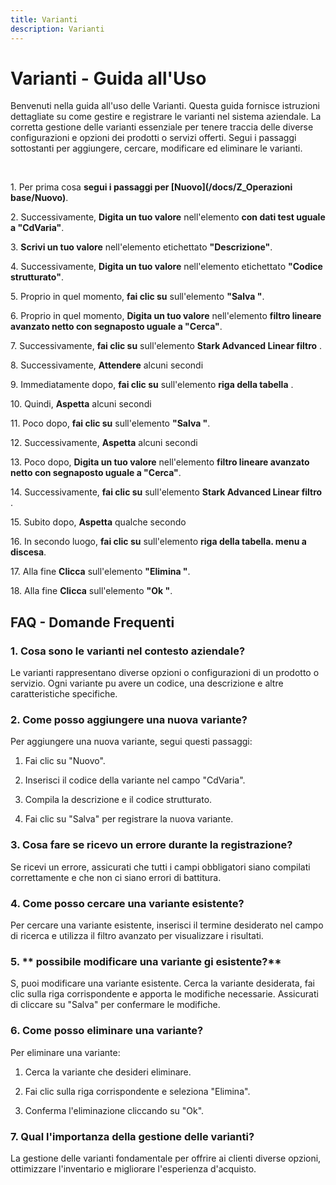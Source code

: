 ```yaml
---
title: Varianti
description: Varianti
---
```

# Varianti \- Guida all\'Uso

Benvenuti nella guida all\'uso delle Varianti\. Questa guida fornisce istruzioni dettagliate su come gestire e registrare le varianti nel sistema aziendale\. La corretta gestione delle varianti  essenziale per tenere traccia delle diverse configurazioni e opzioni dei prodotti o servizi offerti\. Segui i passaggi sottostanti per aggiungere\, cercare\, modificare ed eliminare le varianti\.

&nbsp;

1\. Per prima cosa **segui i passaggi per [Nuovo](/docs/Z_Operazioni base/Nuovo)**\.

2\. Successivamente\, **Digita un tuo valore** nell\'elemento **con dati test uguale a \"CdVaria\"**\.

3\. **Scrivi un tuo valore** nell\'elemento etichettato **\"Descrizione\"**\.

4\. Successivamente\, **Digita un tuo valore** nell\'elemento etichettato **\"Codice strutturato\"**\.

5\. Proprio in quel momento\, **fai clic su** sull\'elemento **\"Salva \"**\.

6\. Proprio in quel momento\, **Digita un tuo valore** nell\'elemento **filtro lineare avanzato netto con segnaposto uguale a \"Cerca\"**\.

7\. Successivamente\, **fai clic su** sull\'elemento **Stark Advanced Linear filtro** \.

8\. Successivamente\, **Attendere** alcuni secondi

9\. Immediatamente dopo\, **fai clic su** sull\'elemento **riga della tabella** \.

10\. Quindi\, **Aspetta** alcuni secondi

11\. Poco dopo\, **fai clic su** sull\'elemento **\"Salva \"**\.

12\. Successivamente\, **Aspetta** alcuni secondi

13\. Poco dopo\, **Digita un tuo valore** nell\'elemento **filtro lineare avanzato netto con segnaposto uguale a \"Cerca\"**\.

14\. Successivamente\, **fai clic su** sull\'elemento **Stark Advanced Linear filtro** \.

15\. Subito dopo\, **Aspetta** qualche secondo

16\. In secondo luogo\, **fai clic su** sull\'elemento **riga della tabella\. menu a discesa**\.

17\. Alla fine **Clicca** sull\'elemento **\"Elimina \"**\.

18\. Alla fine **Clicca** sull\'elemento **\"Ok \"**\.

## FAQ \- Domande Frequenti

### 1\. **Cosa sono le varianti nel contesto aziendale\?**

Le varianti rappresentano diverse opzioni o configurazioni di un prodotto o servizio\. Ogni variante pu avere un codice\, una descrizione e altre caratteristiche specifiche\.

### 2\. **Come posso aggiungere una nuova variante\?**

Per aggiungere una nuova variante\, segui questi passaggi\:

1. Fai clic su \"Nuovo\"\.

2. Inserisci il codice della variante nel campo \"CdVaria\"\.

3. Compila la descrizione e il codice strutturato\.

4. Fai clic su \"Salva\" per registrare la nuova variante\.

### 3\. **Cosa fare se ricevo un errore durante la registrazione\?**

Se ricevi un errore\, assicurati che tutti i campi obbligatori siano compilati correttamente e che non ci siano errori di battitura\.

### 4\. **Come posso cercare una variante esistente\?**

Per cercare una variante esistente\, inserisci il termine desiderato nel campo di ricerca e utilizza il filtro avanzato per visualizzare i risultati\.

### 5\. ** possibile modificare una variante gi esistente\?**

S\, puoi modificare una variante esistente\. Cerca la variante desiderata\, fai clic sulla riga corrispondente e apporta le modifiche necessarie\. Assicurati di cliccare su \"Salva\" per confermare le modifiche\.

### 6\. **Come posso eliminare una variante\?**

Per eliminare una variante\:

1. Cerca la variante che desideri eliminare\.

2. Fai clic sulla riga corrispondente e seleziona \"Elimina\"\.

3. Conferma l\'eliminazione cliccando su \"Ok\"\.

### 7\. **Qual  l\'importanza della gestione delle varianti\?**

La gestione delle varianti  fondamentale per offrire ai clienti diverse opzioni\, ottimizzare l\'inventario e migliorare l\'esperienza d\'acquisto\.